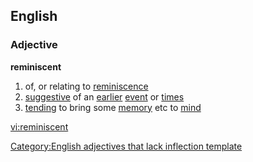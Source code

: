 ==English==
===Adjective===
'''reminiscent'''
#of, or relating to [[reminiscence]]
#[[suggestive]] of an [[earlier]] [[event]] or [[time]]s
#[[tending]] to bring some [[memory]] etc to [[mind]]

[[Category:English adjectives that lack inflection template]]

[[vi:reminiscent]]